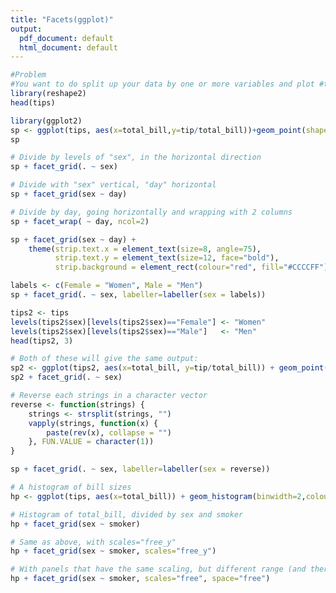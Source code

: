 ```yaml
---
title: "Facets(ggplot)"
output:
  pdf_document: default
  html_document: default
---
```


```r
#Problem
#You want to do split up your data by one or more variables and plot #the subsets of data together.
library(reshape2)
head(tips)
```

```r
library(ggplot2)
sp <- ggplot(tips, aes(x=total_bill,y=tip/total_bill))+geom_point(shape=1)
sp
```
```r
# Divide by levels of "sex", in the horizontal direction
sp + facet_grid(. ~ sex)
```

```r
# Divide with "sex" vertical, "day" horizontal
sp + facet_grid(sex ~ day)
```

```r
# Divide by day, going horizontally and wrapping with 2 columns
sp + facet_wrap( ~ day, ncol=2)
```
```r
sp + facet_grid(sex ~ day) +
    theme(strip.text.x = element_text(size=8, angle=75),
          strip.text.y = element_text(size=12, face="bold"),
          strip.background = element_rect(colour="red", fill="#CCCCFF"))
```

```r
labels <- c(Female = "Women", Male = "Men")
sp + facet_grid(. ~ sex, labeller=labeller(sex = labels))
```
```r
tips2 <- tips
levels(tips2$sex)[levels(tips2$sex)=="Female"] <- "Women"
levels(tips2$sex)[levels(tips2$sex)=="Male"]   <- "Men"
head(tips2, 3)

# Both of these will give the same output:
sp2 <- ggplot(tips2, aes(x=total_bill, y=tip/total_bill)) + geom_point(shape=1)
sp2 + facet_grid(. ~ sex)
```

```r
# Reverse each strings in a character vector
reverse <- function(strings) {
    strings <- strsplit(strings, "")
    vapply(strings, function(x) {
        paste(rev(x), collapse = "")
    }, FUN.VALUE = character(1))
}

sp + facet_grid(. ~ sex, labeller=labeller(sex = reverse))
```

```r
# A histogram of bill sizes
hp <- ggplot(tips, aes(x=total_bill)) + geom_histogram(binwidth=2,colour="white")

# Histogram of total_bill, divided by sex and smoker
hp + facet_grid(sex ~ smoker)

# Same as above, with scales="free_y"
hp + facet_grid(sex ~ smoker, scales="free_y")

# With panels that have the same scaling, but different range (and therefore different physical sizes)
hp + facet_grid(sex ~ smoker, scales="free", space="free")
```

